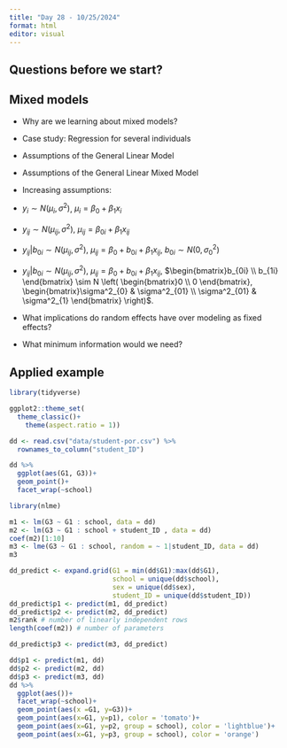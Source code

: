 ```yaml
---
title: "Day 28 - 10/25/2024"
format: html
editor: visual
---
```


## Questions before we start?

## Mixed models

- Why are we learning about mixed models?

- Case study: Regression for several individuals   
- Assumptions of the General Linear Model  
- Assumptions of the General Linear Mixed Model  
- Increasing assumptions:  
- $y_i \sim N(\mu_i, \sigma^2)$, $\mu_i = \beta_0 + \beta_1 x_i$
- $y_{ij} \sim N(\mu_{ij}, \sigma^2)$, $\mu_{ij} = \beta_{0i} + \beta_1 x_{ij}$  
- $y_{ij}|b_{0i} \sim N(\mu_{ij}, \sigma^2)$, $\mu_{ij} = \beta_{0} + b_{0i} + \beta_1 x_{ij}$, $b_{0i} \sim N(0, \sigma^2_0)$  
- $y_{ij}|b_{0i} \sim N(\mu_{ij}, \sigma^2)$, $\mu_{ij} = \beta_{0} + b_{0i} + \beta_1 x_{ij}$, $\begin{bmatrix}b_{0i} \\ b_{1i} \end{bmatrix} \sim N \left( \begin{bmatrix}0 \\ 0 \end{bmatrix}, \begin{bmatrix}\sigma^2_{0} & \sigma^2_{01} \\ \sigma^2_{01} & \sigma^2_{1} \end{bmatrix} \right)$.

- What implications do random effects have over modeling as fixed effects?  
- What minimum information would we need?  

## Applied example  

```r
library(tidyverse)
```

```r
ggplot2::theme_set(
  theme_classic()+
    theme(aspect.ratio = 1))
```


```r
dd <- read.csv("data/student-por.csv") %>% 
  rownames_to_column("student_ID")
```

```r
dd %>% 
  ggplot(aes(G1, G3))+
  geom_point()+
  facet_wrap(~school)
```

```r
library(nlme)
```


```r
m1 <- lm(G3 ~ G1 : school, data = dd)
m2 <- lm(G3 ~ G1 : school + student_ID , data = dd)
coef(m2)[1:10]
m3 <- lme(G3 ~ G1 : school, random = ~ 1|student_ID, data = dd)
m3
```

```r
dd_predict <- expand.grid(G1 = min(dd$G1):max(dd$G1), 
                          school = unique(dd$school), 
                          sex = unique(dd$sex), 
                          student_ID = unique(dd$student_ID))
dd_predict$p1 <- predict(m1, dd_predict)
dd_predict$p2 <- predict(m2, dd_predict)
m2$rank # number of linearly independent rows 
length(coef(m2)) # number of parameters

dd_predict$p3 <- predict(m3, dd_predict)
```

```r
dd$p1 <- predict(m1, dd)
dd$p2 <- predict(m2, dd)
dd$p3 <- predict(m3, dd)
dd %>%
  ggplot(aes())+
  facet_wrap(~school)+
  geom_point(aes(x =G1, y=G3))+
  geom_point(aes(x=G1, y=p1), color = 'tomato')+
  geom_point(aes(x=G1, y=p2, group = school), color = 'lightblue')+
  geom_point(aes(x=G1, y=p3, group = school), color = 'orange')
```

